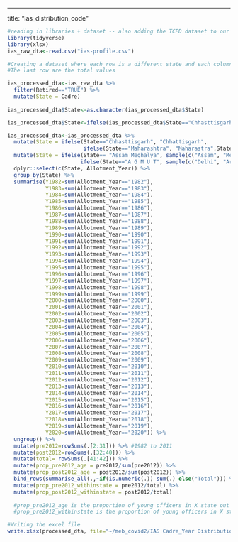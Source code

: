 ---
title: "ias_distribution_code"

```r
#reading in libraries + dataset -- also adding the TCPD dataset to our git so that we can all run this code from the same working directory 
library(tidyverse)
library(xlsx)
ias_raw_dta<-read.csv("ias-profile.csv")
```

```r
#Creating a dataset where each row is a different state and each column in the allocation year. Additional columns indicating total number of officers, number of officers pre and post 2012, and their respective proportions are given. 
#The last row are the total values

ias_processed_dta<-ias_raw_dta %>% 
  filter(Retired=="TRUE") %>%  
  mutate(State = Cadre) 
  
ias_processed_dta$State<-as.character(ias_processed_dta$State)

ias_processed_dta$State<-ifelse(ias_processed_dta$State=="Chhasttisgarh", "Chhattisgarh", ias_processed_dta$State)

ias_processed_dta<-ias_processed_dta %>% 
  mutate(State = ifelse(State=="Chhasttisgarh", "Chhattisgarh", 
                        ifelse(State=="Maharashtra", "Maharastra",State))) %>% 
  mutate(State = ifelse(State== "Assam Meghalya", sample(c("Assam", "Meghalaya"), prob = c(0.69, 0.31), size = length(which(ias_processed_dta$State=="Assam Meghalya")), replace = TRUE),   
                       ifelse(State=="A G M U T", sample(c("Delhi", "Arunachal Pradesh","Mizoram","Goa", "DNH and DD","Chandigarh", "Andaman and Nicobar Islands", "Lakshadweep Islands", "Puducherry"), prob = c(0.36, 0.18, 0.14, 0.09, 0.05, 0.05,0.05, 0.05, 0.5), size = length(which(ias_processed_dta$State=="A G M U T")), replace = TRUE), State))) %>% 
  dplyr::select(c(State, Allotment_Year)) %>% 
  group_by(State) %>% 
  summarise(Y1982=sum(Allotment_Year=="1982"),
            Y1983=sum(Allotment_Year=="1983"),
            Y1984=sum(Allotment_Year=="1984"),
            Y1985=sum(Allotment_Year=="1985"),
            Y1986=sum(Allotment_Year=="1986"),
            Y1987=sum(Allotment_Year=="1987"),
            Y1988=sum(Allotment_Year=="1988"),
            Y1989=sum(Allotment_Year=="1989"),
            Y1990=sum(Allotment_Year=="1990"),
            Y1991=sum(Allotment_Year=="1991"),
            Y1992=sum(Allotment_Year=="1992"),
            Y1993=sum(Allotment_Year=="1993"),
            Y1994=sum(Allotment_Year=="1994"),
            Y1995=sum(Allotment_Year=="1995"),
            Y1996=sum(Allotment_Year=="1996"),
            Y1997=sum(Allotment_Year=="1997"),
            Y1998=sum(Allotment_Year=="1998"),
            Y1999=sum(Allotment_Year=="1999"),
            Y2000=sum(Allotment_Year=="2000"),
            Y2001=sum(Allotment_Year=="2001"),
            Y2002=sum(Allotment_Year=="2002"),
            Y2003=sum(Allotment_Year=="2003"),
            Y2004=sum(Allotment_Year=="2004"),
            Y2005=sum(Allotment_Year=="2005"),
            Y2006=sum(Allotment_Year=="2006"),
            Y2007=sum(Allotment_Year=="2007"),
            Y2008=sum(Allotment_Year=="2008"),
            Y2009=sum(Allotment_Year=="2009"),
            Y2010=sum(Allotment_Year=="2010"),
            Y2011=sum(Allotment_Year=="2011"),
            Y2012=sum(Allotment_Year=="2012"),
            Y2013=sum(Allotment_Year=="2013"),
            Y2014=sum(Allotment_Year=="2014"),
            Y2015=sum(Allotment_Year=="2015"),
            Y2016=sum(Allotment_Year=="2016"),
            Y2017=sum(Allotment_Year=="2017"),
            Y2018=sum(Allotment_Year=="2018"),
            Y2019=sum(Allotment_Year=="2019"),
            Y2020=sum(Allotment_Year=="2020")) %>% 
  ungroup() %>% 
  mutate(pre2012=rowSums(.[2:31])) %>% #1982 to 2011
  mutate(post2012=rowSums(.[32:40])) %>% 
  mutate(total= rowSums(.[41:42])) %>% 
  mutate(prop_pre2012_age = pre2012/sum(pre2012)) %>% 
  mutate(prop_post2012_age = post2012/sum(post2012)) %>% 
  bind_rows(summarise_all(.,~if(is.numeric(.)) sum(.) else("Total"))) %>% #Help:I don't know why this red cross is showing up, because the code runs exactly like I want it to and without errors
  mutate(prop_pre2012_withinstate = pre2012/total) %>% 
  mutate(prop_post2012_withinstate = post2012/total)  
  
  #prop_pre2012_age is the proportion of young officers in X state out of all young officers. The sum of prop_pre2012_age for all states is equal to 1 
  #prop_pre2012_withinstate is the proportion of young officers in X state out of all officers in the state. The sum of prop_pre2012 and prop_post2012 within X state is equal to 1
```

```r
#Writing the excel file 
write.xlsx(processed_dta, file="~/meb_covid2/IAS Cadre_Year Distribution_TCPD1.1.2021.xlsx", sheetName="Sheet 1", col.names=TRUE, row.names=TRUE, append=FALSE) #I don't think this file path saves it on git. But I have added the excel file separately. Will correct this later. 
```

